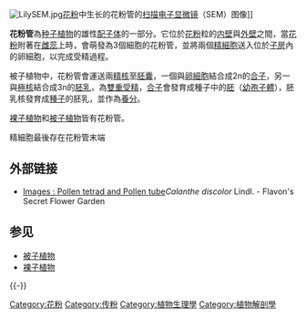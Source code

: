 {{Expand language|en|time=2017-02-04}}
{{unreferenced|time=2012-03-08T06:41:01+00:00}}

[[File:LilySEM.jpg|thumb]][[花粉|花粉]]中生长的花粉管的[[扫描电子显微镜|扫描电子显微镜]]（SEM）图像]]

'''花粉管'''為[[种子植物|种子植物]]的雄性[[配子体|配子体]]的一部分。它位於[[花粉|花粉]]粒的[[内壁|内壁]]與[[外壁|外壁]]之間，當[[花粉|花粉]]附著在[[雌蕊|雌蕊]]上時，會萌發為3個細胞的花粉管，並將兩個[[精細胞|精細胞]]送入位於[[子房|子房]]內的卵細胞，以完成受精過程。

被子植物中，花粉管會運送兩[[精核|精核]]至[[胚囊|胚囊]]，一個與[[卵細胞|卵細胞]]結合成2n的[[合子|合子]]，另一與[[極核|極核]]結合成3n的[[胚乳|胚乳]]，為[[雙重受精|雙重受精]]，[[合子|合子]]會發育成種子中的[[胚|胚]]（[[幼孢子體|幼孢子體]]），胚乳核發育成[[種子|種子]]的胚乳，並作為[[養分|養分]]。

[[裸子植物|裸子植物]]和[[被子植物|被子植物]]皆有花粉管。

精細胞最後存在花粉管末端

== 外部链接 ==
* {{En}}[http://www.alpine-plants-jp.com/himitunohanazono/ebine_himitu_1.htm Images : Pollen tetrad and Pollen tube]'' Calanthe discolor'' Lindl. - Flavon's Secret Flower Garden

== 参见 ==
{{Portal|植物}}
* [[被子植物|被子植物]]
* [[裸子植物|裸子植物]]

{{-}}
{{植物学}}

[[Category:花粉|Category:花粉]]
[[Category:传粉|Category:传粉]]
[[Category:植物生理學|Category:植物生理學]]
[[Category:植物解剖學|Category:植物解剖學]]

{{stub}}